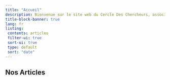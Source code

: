```yaml
---
title: "Accueil"
description: Bienvenue sur le site web du Cercle Des Chercheurs, association à but non lucratif et à caractère scientifique.
title-block-banner: true
lang: fr
listing: 
 contents: articles
 filter-ui: true
 sort-ui: true
 type: default
 sort: "date"
---
```


## Nos Articles
